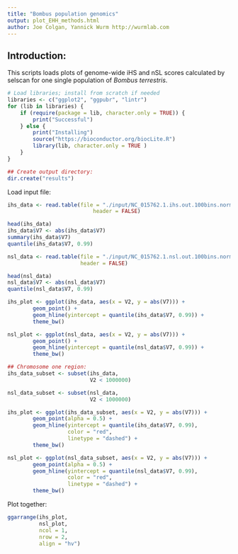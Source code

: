 ```yaml
---
title: "Bombus population genomics"
output: plot_EHH_methods.html
author: Joe Colgan, Yannick Wurm http://wurmlab.com 
---
```


## Introduction:
This scripts loads plots of genome-wide iHS and nSL scores calculated by selscan for one single population of _Bombus terrestris_.

```r
# Load libraries; install from scratch if needed
libraries <- c("ggplot2", "ggpubr", "lintr")
for (lib in libraries) {
    if (require(package = lib, character.only = TRUE)) {
        print("Successful")
    } else {
        print("Installing")
        source("https://bioconductor.org/biocLite.R")
        library(lib, character.only = TRUE )
    }
}

## Create output directory:
dir.create("results")
```

Load input file:

```r
ihs_data <- read.table(file = "./input/NC_015762.1.ihs.out.100bins.norm",
                           header = FALSE)

head(ihs_data)
ihs_data$V7 <- abs(ihs_data$V7)
summary(ihs_data$V7)
quantile(ihs_data$V7, 0.99)

nsl_data <- read.table(file = "./input/NC_015762.1.nsl.out.100bins.norm",
                       header = FALSE)

head(nsl_data)
nsl_data$V7 <- abs(nsl_data$V7)
quantile(nsl_data$V7, 0.99)

ihs_plot <- ggplot(ihs_data, aes(x = V2, y = abs(V7))) +
        geom_point() +
        geom_hline(yintercept = quantile(ihs_data$V7, 0.99)) +
        theme_bw()

nsl_plot <- ggplot(nsl_data, aes(x = V2, y = abs(V7))) +
        geom_point() +
        geom_hline(yintercept = quantile(nsl_data$V7, 0.99)) +
        theme_bw()

## Chromosome one region:
ihs_data_subset <- subset(ihs_data,
                          V2 < 1000000)

nsl_data_subset <- subset(nsl_data,
                          V2 < 1000000)

ihs_plot <- ggplot(ihs_data_subset, aes(x = V2, y = abs(V7))) +
        geom_point(alpha = 0.5) +
        geom_hline(yintercept = quantile(ihs_data$V7, 0.99),
                   color = "red",
                   linetype = "dashed") +
        theme_bw()

nsl_plot <- ggplot(nsl_data_subset, aes(x = V2, y = abs(V7))) +
        geom_point(alpha = 0.5) +
        geom_hline(yintercept = quantile(nsl_data$V7, 0.99),
                   color = "red",
                   linetype = "dashed") +
        theme_bw()

```

Plot together:

```r
ggarrange(ihs_plot,
          nsl_plot,
          ncol = 1,
          nrow = 2,
          align = "hv")
```
